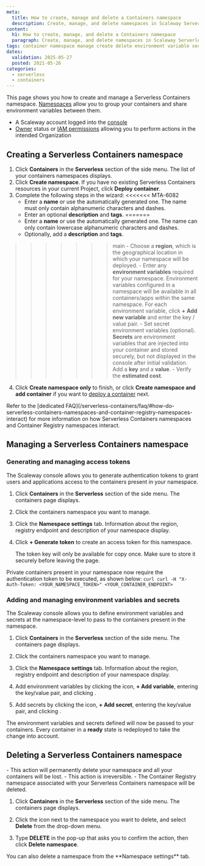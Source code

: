 ```yaml
---
meta:
  title: How to create, manage and delete a Containers namespace
  description: Create, manage, and delete namespaces in Scaleway Serverless Containers.
content:
  h1: How to create, manage, and delete a Containers namespace
  paragraph: Create, manage, and delete namespaces in Scaleway Serverless Containers.
tags: container namespace manage create delete environment variable secret
dates:
  validation: 2025-05-27
  posted: 2021-05-26
categories:
  - serverless
  - containers
---
```


This page shows you how to create and manage a Serverless Containers namespace. [Namespaces](/serverless-containers/concepts/#namespace) allow you to group your containers and share environment variables between them.

<Macro id="requirements" />

- A Scaleway account logged into the [console](https://console.scaleway.com)
- [Owner](/iam/concepts/#owner) status or [IAM permissions](/iam/concepts/#permission) allowing you to perform actions in the intended Organization

## Creating a Serverless Containers namespace

1. Click **Containers** in the **Serverless** section of the side menu. The list of your containers namespaces displays.
2. Click **Create namespace**. If you have no existing Serverless Containers resources in your current Project, click **Deploy container**.
3. Complete the following steps in the wizard:
<<<<<<< MTA-6082
    - Enter a **name** or use the automatically generated one. The name must only contain alphanumeric characters and dashes.
    - Enter an optional **description** and **tags**.
=======
    - Enter a **name** or use the automatically generated one. The name can only contain lowercase alphanumeric characters and dashes.
    - Optionally, add a **description** and **tags**.
>>>>>>> main
    - Choose a **region**, which is the geographical location in which your namespace will be deployed.
    - Enter any **environment variables** required for your namespace. Environment variables configured in a namespace will be available in all containers/apps within the same namespace. For each environment variable, click **+ Add new variable** and enter the key / value pair.
    - Set secret environment variables (optional). **Secrets** are environment variables that are injected into your container and stored securely, but not displayed in the console after initial validation. Add a **key** and a **value**.
    - Verify the **estimated cost**.
4. Click **Create namespace only** to finish, or click **Create namespace and add container** if you want to [deploy a container](/serverless-containers/how-to/deploy-container/) next.

<Message type="tip">
Refer to the [dedicated FAQ](/serverless-containers/faq/#how-do-serverless-containers-namespaces-and-container-registry-namespaces-interact) for more information on how Serverless Containers namespaces and Container Registry namespaces interact.
</Message>

## Managing a Serverless Containers namespace

### Generating and managing access tokens

The Scaleway console allows you to generate authentication tokens to grant users and applications access to the containers present in your namespace.

1. Click **Containers** in the **Serverless** section of the side menu. The containers page displays.

2. Click the containers namespace you want to manage.

3. Click the **Namespace settings** tab. Information about the region, registry endpoint and description of your namespace display.

4. Click **+ Generate token** to create an access token for this namespace.

    <Message type="important">
    The token key will only be available for copy once. Make sure to store it securely before leaving the page.
    </Message>

Private containers present in your namespace now require the authentication token to be executed, as shown below:
    ```curl
    curl -H "X-Auth-Token: <YOUR_NAMESPACE_TOKEN>" <YOUR_CONTAINER_ENDPOINT>
    ```

### Adding and managing environment variables and secrets

The Scaleway console allows you to define environment variables and secrets at the namespace-level to pass to the containers present in the namespace.

1. Click **Containers** in the **Serverless** section of the side menu. The containers page displays.

2. Click the containers namespace you want to manage.

3. Click the **Namespace settings** tab. Information about the region, registry endpoint and description of your namespace display.

4. Add environment variables by clicking the <Icon name="edit" /> icon, **+ Add variable**, entering the key/value pair, and clicking <Icon name="validate"/>.

5. Add secrets by clicking the <Icon name="edit" /> icon, **+ Add secret**, entering the key/value pair, and clicking <Icon name="validate"/>.

The environment variables and secrets defined will now be passed to your containers. Every container in a **ready** state is redeployed to take the change into account.

## Deleting a Serverless Containers namespace

<Message type="important">
  - This action will permanently delete your namespace and all your containers will be lost.
  - This action is irreversible.
  - The Container Registry namespace associated with your Serverless Containers namespace will be deleted.
</Message>

1. Click **Containers** in the **Serverless** section of the side menu. The containers page displays.

2. Click the <Icon name="more" /> icon next to the namespace you want to delete, and select **Delete** from the drop-down menu.

3. Type **DELETE** in the pop-up that asks you to confirm the action, then click **Delete namespace**.

<Message type="tip">
  You can also delete a namespace from the **Namespace settings** tab.
</Message>
